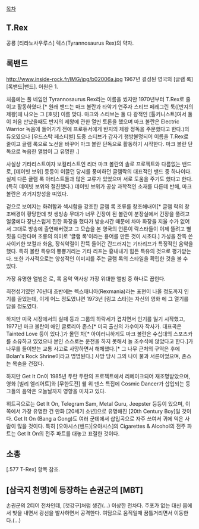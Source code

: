 [[목차]]

== T.Rex ==
공룡 [티라노사우루스] 렉스(Tyrannosaurus Rex)의 약자.

== 록밴드 ==
http://www.inside-rock.fr/IMG/jpg/b02006a.jpg
1967년 결성된 영국의 [글램 록] [록밴드|밴드]. 어원은 1.

처음에는 풀 네임인 Tyrannosaurus Rex라는 이름을 썼지만 1970년부터 T.Rex로 줄이고 활동하였다.[* 원래 밴드는 마크 볼란과 타악기 연주자 스티브 페레그린 툭([반지의 제왕]에 나오는 그 [호빗] 이름 맞다. 마크와 스티브는 둘 다 광적인 [톨키니스트]여서 둘이 처음 만났을때도 반지의 제왕에 관한 열띤 토론을 했으며 마크 볼란은 Electric Warrior 녹음에 들어가기 전에 프로듀서에게 반지의 제왕 정독을 주문했다고 한다.)의 듀오였으나 [우드스탁 페스티벌] 도중 스티브가 갑자기 행방불명되어 이름을 T.Rex로 줄이고 글램 록으로 노선을 바꾸어 마크 볼란 단독으로 활동하기 시작한다. 마크 볼란 단독으로 녹음한 앨범이 그 유명한 <Electric Warrior>.]

사실상 기타리스트이자 보컬리스트인 리더 마크 볼란의 솔로 프로젝트와 다름없는 밴드로, [데이빗 보위] 등등이 이끌던 당시를 풍미하던 글램락의 대표적인 밴드 중 하나이다. 실제 다른 글램 록 아티스트들과 많은 교류가 있었으며 서로 도움을 주기도 했다고 한다. (특히 데이빗 보위와 절친했다.) 데이빗 보위가 공상 과학적인 소재를 다른데 반해, 마크 볼란은 과거지향성을 띠었다.

겉으로 보여지는 화려함과 섹시함을 강조한 글램 록 조류를 창조해내어[* 글램 락의 창조배경이 황당한데 첫 생빙송 무대가 너무 긴장이 된 볼란이 분장실에서 긴장을 풀려고 얼굴에다 장난스럽게 진한 화장을 했다가 방송시간 때문에 차마 화장을 지울 수가 없어서 그대로 방송에 출연해버렸고 그 모습을 본 영국의 언론이 락스타들이 이제 뜰려고 별 짓을 다한다며 조롱의 의미로 '글램 록'이라는 용어를 만든 것이 시초다.] 가성을 잔뜩 쓴 사이키한 보컬과 화음, 장식악절이 잔뜩 들어간 간드러지는 기타리프가 특징적인 음악을 했다. 특히 볼란 특유의 뿅뿅거리는 기타 리프는 흉내내기 힘든 특유의 것으로 평가받는다. 또한 가사적으로는 양성적인 이미지를 주는 글램 록의 스타일을 확립한 것을 볼 수 있다.

가장 유명한 앨범은 <Electric Warrior>로, 록 음악 역사상 가장 위대한 앨범 중 하나로 꼽힌다.

최전성기였던 70년대 초반에는 렉스매니아(Rexmania)라는 표현이 나올 정도까지 인기를 끌었는데, 이게 어느 정도였냐면 1973년 [링고 스타]는 자신의 영화 <Born To Boogie>에 그 열기를 담을 정도였다.

하지만 미국 시장에서의 실패 등과 그룹의 하락세가 겹치면서 인기를 잃기 시작했고, 1977년 마크 볼란이 애인 글로리아 존스[* 미국 출신의 가수이자 작사가. 대표곡은 Tainted Love 등이 있다.]가 몰던 차[* 아이러니하게도 마크 볼란은 수십대의 스포츠카를 소유하고 있었으나 본인 스스로는 운전을 하지 못해서 늘 조수석에 앉았다고 한다.]가 나무를 들이받는 교통 사고로 사망하면서 해체했다.[* 그 나무 근처의 구역은 후에 Bolan's Rock Shrine이라고 명명된다.] 사망 당시 그의 나이 불과 서른이었으며, 존스는 목숨을 건젔다. 

하지만 Get It On이 1985년 두란 두란의 프로젝트에서 리메이크되어 재조명받았으며, 영화 [빌리 엘리어트]와 [무한도전] 쉘 위 댄스 특집에 Cosmic Dancer가 삽입되는 등 그들의 음악은 오늘날까지 영향을 미치고 있다.

히트곡으로는 Get It On, Telegram Sam, Metal Guru, Jeepster 등등이 있으며, 이쪽에서 가장 유명한 건 만화 [20세기 소년]으로 유명해진 [20th Century Boy]일 것이다. Get It On (Bang a Gong)도 여러 군데에서 삽입곡으로 자주 쓰여서 귀에 익은 사람이 많을 것이다. 특히 [오아시스(밴드)|오아시스]의 Cigarettes & Alcohol의 전주 파트는 Get It On의 전주 파트를 대놓고 표절한 것이다.

== 소총 ==
[.577 T-Rex] 항목 참조.

== [삼국지 천명]에 등장하는 손권군의 [MBT] ==
손권군의 2티어 전차인데, [갯강구]처럼 생긴(...) 이상한 전차다. 주포가 없는 대신 몸에서 빛을 내면서 광선을 발사하면서 공격한다. 여담으로 움직일때 꿈틀거리면서 이동한다.(...)

